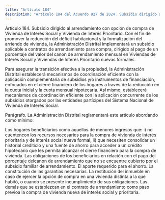 ```yaml
---
title: "Artículo 184"
description: "Artículo 184 del Acuerdo 927 de 2024. Subsidio dirigido al arrendamiento con opción de compra de Vivienda de Interés Social y Vivienda ..."
---
```


Artículo 184. Subsidio dirigido al arrendamiento con opción de compra de Vivienda de Interés Social y Vivienda de Interés Prioritario. Con el fin de promover la reducción del déficit habitacional y la formalización del arriendo de vivienda, la Administración Distrital implementará un subsidio aplicable a contratos de arrendamiento para compra, dirigido al pago de un porcentaje del valor del canon de arrendamiento mensual en Viviendas de Interés Social y Viviendas de Interés Prioritario nuevas formales.
 
Para asegurar la transición efectiva a la propiedad, la Administración Distrital establecerá mecanismos de coordinación eficiente con la aplicación complementaria de subsidios y/o instrumentos de financiación, enfocados en el cierre financiero de los hogares a través de la reducción en la cuota inicial y la cuota mensual hipotecaria. Así mismo, establecerá mecanismos de coordinación eficiente con la aplicación concurrente de los subsidios otorgados por las entidades partícipes del Sistema Nacional de Vivienda de Interés Social.
 
Parágrafo. La Administración Distrital reglamentará este artículo abordando cómo mínimo:
 
Los hogares beneficiarios como aquellos de menores ingresos que: i) no cuentencon los recursos necesarios para la compra de vivienda de interés prioritaria y de interés social nueva formal, ii) que necesiten consolidar un historial crediticio y una fuente de ahorro para acceder a un crédito hipotecario que les permita alcanzar el cierre financiero para la compra de vivienda.
Las obligaciones de los beneficiarios en relación con el pago del porcentaje delcanon de arrendamiento que no se encuentre cubierto por el subsidio familiar de arrendamiento.
El aporte requerido para el ahorro.
La constitución de las garantías necesarias.
La restitución del inmueble en caso de ejercer la opción de compra en una vivienda distinta a la que habitó, o cuando se presente incumplimiento de sus obligaciones.
Las demás que se establezcan en el contrato de arrendamiento como paso previoa la compra de vivienda nueva de interés social y prioritaria.